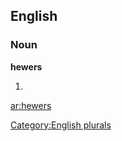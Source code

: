 
==English==

===Noun===
'''hewers'''

# {{plural of|[[hewer]]}}

[[Category:English plurals]]

[[ar:hewers]]